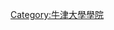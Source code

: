 {{Cat main|牛津大學沃弗森學院}}
{{Commons category|Wolfson College, Oxford}}

[[Category:牛津大學學院|Category:牛津大學學院]]
